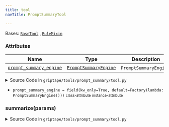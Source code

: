 ```yaml
---
title: tool
navTitle: PromptSummaryTool

---
```


<span id="griptape.tools.prompt_summary.tool.PromptSummaryTool"></span>

Bases:
 [`BaseTool`](..#griptape.tools.BaseTool "BaseTool (griptape.tools.BaseTool)")
,  [`RuleMixin`](../../mixins/rule_mixin.mdx#griptape.mixins.rule_mixin.RuleMixin "RuleMixin (griptape.mixins.rule_mixin.RuleMixin)")

### Attributes

| Name                                                                                                                                                                                                                                                                                                                                                                                                | Type                                                                                                                                                                                         | Description                 |
| --------------------------------------------------------------------------------------------------------------------------------------------------------------------------------------------------------------------------------------------------------------------------------------------------------------------------------------------------------------------------------------------------- | -------------------------------------------------------------------------------------------------------------------------------------------------------------------------------------------- | --------------------------- |
| <a href="tool.mdx#griptape.tools.prompt_summary.tool.PromptSummaryTool.prompt_summary_engine" title="prompt_summary_engine = field(kw_only=True, default=Factory(lambda: PromptSummaryEngine()))           class-attribute       instance-attribute    (griptape.tools.prompt_summary.tool.PromptSummaryTool.prompt_summary_engine)"><code class="language-python">prompt_summary_engine</code></a> | <a href="../../engines#griptape.engines.PromptSummaryEngine" title="PromptSummaryEngine (griptape.engines.PromptSummaryEngine)"><code class="language-python">PromptSummaryEngine</code></a> | `PromptSummaryEngine`.<br/> |

<details><summary>Source Code in <code>griptape&#47;tools&#47;prompt_summary&#47;tool.py</code></summary>

```python
@define(kw_only=True)
class PromptSummaryTool(BaseTool, RuleMixin):
    """Tool for using a Prompt Summary Engine.

    Attributes:
        prompt_summary_engine: `PromptSummaryEngine`.
    """

    prompt_summary_engine: PromptSummaryEngine = field(kw_only=True, default=Factory(lambda: PromptSummaryEngine()))

    @activity(
        config={
            "description": "Can be used to summarize text content.",
            "schema": Schema(
                {
                    Literal("summary"): Or(
                        str,
                        Schema(
                            {
                                "memory_name": str,
                                "artifact_namespace": str,
                            }
                        ),
                    ),
                }
            ),
        },
    )
    def summarize(self, params: dict) -> BaseArtifact:
        summary = params["values"]["summary"]

        if isinstance(summary, str):
            artifacts = ListArtifact([TextArtifact(summary)])
        else:
            memory = self.find_input_memory(summary["memory_name"])
            artifact_namespace = summary["artifact_namespace"]

            if memory is not None:
                artifacts = memory.load_artifacts(artifact_namespace)
            else:
                return ErrorArtifact("memory not found")

        return self.prompt_summary_engine.summarize_artifacts(artifacts, rulesets=self.rulesets)
```

</details>

-   `prompt_summary_engine = field(kw_only=True, default=Factory(lambda: PromptSummaryEngine()))` <small>class-attribute</small> <small>instance-attribute</small>  <span id="griptape.tools.prompt_summary.tool.PromptSummaryTool.prompt_summary_engine"></span> 

<span id="griptape.tools.prompt_summary.tool.PromptSummaryTool.summarize"></span>

### summarize(params)

<details><summary>Source Code in <code>griptape&#47;tools&#47;prompt_summary&#47;tool.py</code></summary>

```python
@activity(
    config={
        "description": "Can be used to summarize text content.",
        "schema": Schema(
            {
                Literal("summary"): Or(
                    str,
                    Schema(
                        {
                            "memory_name": str,
                            "artifact_namespace": str,
                        }
                    ),
                ),
            }
        ),
    },
)
def summarize(self, params: dict) -> BaseArtifact:
    summary = params["values"]["summary"]

    if isinstance(summary, str):
        artifacts = ListArtifact([TextArtifact(summary)])
    else:
        memory = self.find_input_memory(summary["memory_name"])
        artifact_namespace = summary["artifact_namespace"]

        if memory is not None:
            artifacts = memory.load_artifacts(artifact_namespace)
        else:
            return ErrorArtifact("memory not found")

    return self.prompt_summary_engine.summarize_artifacts(artifacts, rulesets=self.rulesets)
```

</details>

